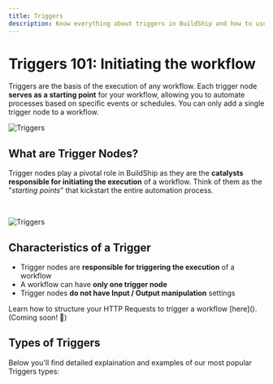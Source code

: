 ```yaml
---
title: Triggers
description: Know everything about triggers in BuildShip and how to use them.
---
```




# Triggers 101: Initiating the workflow

Triggers are the basis of the execution of any workflow. Each trigger node **serves as a starting point** for your workflow, allowing you to automate processes based on specific events or schedules. You can only add a single trigger node to a workflow.

<Image src={triggers1} alt="Triggers" width={1200} priority={true} />

## What are Trigger Nodes?

Trigger nodes play a pivotal role in BuildShip as they are the **catalysts responsible for initiating the execution** of a workflow. Think of them as the "*starting points*" that kickstart the entire automation process.

&nbsp;

<div style={{
      display: 'flex',
      justifyContent: 'center', // Center horizontally
      alignItems: 'center', // Center vertically
    }}>
    <Image src={triggers2} alt="Triggers" width={1200} />
</div>

## Characteristics of a Trigger

- Trigger nodes are **responsible for triggering the execution** of a workflow
- A workflow can have **only one trigger node**
- Trigger nodes **do not have Input / Output manipulation** settings

<Callout type="info" emoji="💡">
Learn how to structure your HTTP Requests to trigger a workflow [here](). (Coming soon! 🚧)
</Callout>

## Types of Triggers

Below you'll find detailed explaination and examples of our most popular Triggers types:

<Cards>
  <Card icon="✷ " title="REST API Call" href="./triggers/rest-api" />
  <Card icon="✷ " title="Scheduled CRON" href="./triggers/cron" />
  <Card icon="✷ " title="Scheduled Interval" href="./triggers/interval" />
</Cards>
